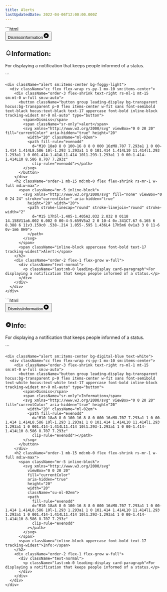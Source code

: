 ```yaml
---
title: Alerts
lastUpdatedDate: 2022-04-06T12:00:00.000Z
---
```

<div className="w-3/4">
  <Section heading="Default" width="full">
    ```html
      <div class="cc flex flex-wrap rs-py-1 mx-10 sm:items-center">
        <div class="order-3 flex-shrink text-right rs-ml-1 mt-15 sm:mt-0 w-full sm:w-auto"><button
            class="button group leading-display bg-transparent hocus:bg-transparent p-0 flex items-center w-fit sans font-semibold text-black hocus:text-black text-17 uppercase font-bold inline-block tracking-widest mr-0 ml-auto"
            type="button"><span>Dismiss</span><span class="sr-only">information</span><svg xmlns="http://www.w3.org/2000/svg"
              viewBox="0 0 20 20" fill="currentColor" aria-hidden="true" height="20" width="20" class="ml-02em">
              <path fill-rule="evenodd"
                d="M10 18a8 8 0 100-16 8 8 0 000 16zM8.707 7.293a1 1 0 00-1.414 1.414L8.586 10l-1.293 1.293a1 1 0 101.414 1.414L10 11.414l1.293 1.293a1 1 0 001.414-1.414L11.414 10l1.293-1.293a1 1 0 00-1.414-1.414L10 8.586 8.707 7.293z"
                clip-rule="evenodd"></path>
            </svg></button></div>
        <h2 class="order-1 mb-15 md:mb-0 flex flex-shrink rs-mr-1 w-full md:w-max"><span class="mr-5 inline-block"><svg
              xmlns="http://www.w3.org/2000/svg" fill="none" viewBox="0 0 24 24" stroke="currentColor" aria-hidden="true"
              height="20" width="20">
              <path stroke-linecap="round" stroke-linejoin="round" stroke-width="2"
                d="M15 17h5l-1.405-1.405A2.032 2.032 0 0118 14.158V11a6.002 6.002 0 00-4-5.659V5a2 2 0 10-4 0v.341C7.67 6.165 6 8.388 6 11v3.159c0 .538-.214 1.055-.595 1.436L4 17h5m6 0v1a3 3 0 11-6 0v-1m6 0H9">
              </path>
            </svg></span><span class="inline-block uppercase font-bold text-17 tracking-widest">Information:</span></h2>
        <div class="order-2 flex-1 flex-grow w-full">
          <div class="text-normal">
            <p class="last:mb-0 leading-display card-paragraph">For displaying a notification that keeps people informed of a
              status.</p>
          </div>
        </div>
      </div>
    ```

    <div className="alert sm:items-center bg-foggy-light">
      <div className="cc flex flex-wrap rs-py-1 mx-10 sm:items-center">
        <div className="order-3 flex-shrink text-right rs-ml-1 mt-15 sm:mt-0 w-full sm:w-auto">
          <button className="button group leading-display bg-transparent hocus:bg-transparent p-0 flex items-center w-fit sans font-semibold text-black hocus:text-black text-17 uppercase font-bold inline-block tracking-widest mr-0 ml-auto" type="button">
            <span>Dismiss</span>
            <span className="sr-only">alert</span>
            <svg xmlns="http://www.w3.org/2000/svg" viewBox="0 0 20 20" fill="currentColor" aria-hidden="true" height="20"
              width="20" className="ml-02em">
              <path fill-rule="evenodd"
                d="M10 18a8 8 0 100-16 8 8 0 000 16zM8.707 7.293a1 1 0 00-1.414 1.414L8.586 10l-1.293 1.293a1 1 0 101.414 1.414L10 11.414l1.293 1.293a1 1 0 001.414-1.414L11.414 10l1.293-1.293a1 1 0 00-1.414-1.414L10 8.586 8.707 7.293z"
                clip-rule="evenodd"></path>
            </svg>
          </button>
        </div>
        <h2 className="order-1 mb-15 md:mb-0 flex flex-shrink rs-mr-1 w-full md:w-max">
          <span className="mr-5 inline-block">
            <svg xmlns="http://www.w3.org/2000/svg" fill="none" viewBox="0 0 24 24" stroke="currentColor" aria-hidden="true"
              height="20" width="20">
              <path stroke-linecap="round" stroke-linejoin="round" stroke-width="2"
                d="M15 17h5l-1.405-1.405A2.032 2.032 0 0118 14.158V11a6.002 6.002 0 00-4-5.659V5a2 2 0 10-4 0v.341C7.67 6.165 6 8.388 6 11v3.159c0 .538-.214 1.055-.595 1.436L4 17h5m6 0v1a3 3 0 11-6 0v-1m6 0H9">
              </path>
            </svg>
          </span>
          <span className="inline-block uppercase font-bold text-17 tracking-widest">Alert:</span>
        </h2>
        <div className="order-2 flex-1 flex-grow w-full">
          <div className="text-normal">
            <p className="last:mb-0 leading-display card-paragraph">For displaying a notification that keeps people informed of a status.</p>
          </div>
        </div>
      </div>
    </div>
  </Section>

  <Section heading="Information" width="full">
    ```html
      <div class="alert sm:items-center bg-digital-blue text-white">
        <div class="cc flex flex-wrap rs-py-1 mx-10 sm:items-center">
          <div class="order-3 flex-shrink text-right rs-ml-1 mt-15 sm:mt-0 w-full sm:w-auto"><button
              class="button group leading-display bg-transparent hocus:bg-transparent p-0 flex items-center w-fit sans font-semibold text-white hocus:text-white text-17 uppercase font-bold inline-block tracking-widest mr-0 ml-auto"
              type="button"><span>Dismiss</span><span class="sr-only">Information</span><svg
                xmlns="http://www.w3.org/2000/svg" viewBox="0 0 20 20" fill="currentColor" aria-hidden="true" height="20"
                width="20" class="ml-02em">
                <path fill-rule="evenodd"
                  d="M10 18a8 8 0 100-16 8 8 0 000 16zM8.707 7.293a1 1 0 00-1.414 1.414L8.586 10l-1.293 1.293a1 1 0 101.414 1.414L10 11.414l1.293 1.293a1 1 0 001.414-1.414L11.414 10l1.293-1.293a1 1 0 00-1.414-1.414L10 8.586 8.707 7.293z"
                  clip-rule="evenodd"></path>
              </svg></button></div>
          <h2 class="order-1 mb-15 md:mb-0 flex flex-shrink rs-mr-1 w-full md:w-max"><span class="mr-5 inline-block"><svg
                xmlns="http://www.w3.org/2000/svg" viewBox="0 0 20 20" fill="currentColor" aria-hidden="true" height="20"
                width="20" class="su-ml-02em">
                <path fill-rule="evenodd"
                  d="M10 18a8 8 0 100-16 8 8 0 000 16zM8.707 7.293a1 1 0 00-1.414 1.414L8.586 10l-1.293 1.293a1 1 0 101.414 1.414L10 11.414l1.293 1.293a1 1 0 001.414-1.414L11.414 10l1.293-1.293a1 1 0 00-1.414-1.414L10 8.586 8.707 7.293z"
                  clip-rule="evenodd"></path>
              </svg></span><span class="inline-block uppercase font-bold text-17 tracking-widest">Info:</span></h2>
          <div class="order-2 flex-1 flex-grow w-full">
            <div class="text-normal">
              <p class="last:mb-0 leading-display card-paragraph">For displaying a notification that keeps people informed of
                a status.</p>
            </div>
          </div>
        </div>
      </div>
    ```

    <div className="alert sm:items-center bg-digital-blue text-white">
      <div className="cc flex flex-wrap rs-py-1 mx-10 sm:items-center">
        <div className="order-3 flex-shrink text-right rs-ml-1 mt-15 sm:mt-0 w-full sm:w-auto">
          <button className="button group leading-display bg-transparent hocus:bg-transparent p-0 flex items-center w-fit sans font-semibold text-white hocus:text-white text-17 uppercase font-bold inline-block tracking-widest mr-0 ml-auto" type="button">
            <span>Dismiss</span>
            <span className="sr-only">Information</span>
            <svg xmlns="http://www.w3.org/2000/svg" viewBox="0 0 20 20" fill="currentColor" aria-hidden="true" height="20"
              width="20" className="ml-02em">
              <path fill-rule="evenodd"
                d="M10 18a8 8 0 100-16 8 8 0 000 16zM8.707 7.293a1 1 0 00-1.414 1.414L8.586 10l-1.293 1.293a1 1 0 101.414 1.414L10 11.414l1.293 1.293a1 1 0 001.414-1.414L11.414 10l1.293-1.293a1 1 0 00-1.414-1.414L10 8.586 8.707 7.293z"
                clip-rule="evenodd"></path>
            </svg>
          </button>
        </div>
        <h2 className="order-1 mb-15 md:mb-0 flex flex-shrink rs-mr-1 w-full md:w-max">
          <span className="mr-5 inline-block">
            <svg xmlns="http://www.w3.org/2000/svg"
              viewBox="0 0 20 20"
              fill="currentColor"
              aria-hidden="true"
              height="20"
              width="20"
              className="su-ml-02em">
              <path
                fill-rule="evenodd"
                d="M10 18a8 8 0 100-16 8 8 0 000 16zM8.707 7.293a1 1 0 00-1.414 1.414L8.586 10l-1.293 1.293a1 1 0 101.414 1.414L10 11.414l1.293 1.293a1 1 0 001.414-1.414L11.414 10l1.293-1.293a1 1 0 00-1.414-1.414L10 8.586 8.707 7.293z"
                clip-rule="evenodd"
              ></path>
            </svg>
          </span>
          <span className="inline-block uppercase font-bold text-17 tracking-widest">Info:</span>
        </h2>
        <div className="order-2 flex-1 flex-grow w-full">
          <div className="text-normal">
            <p className="last:mb-0 leading-display card-paragraph">For displaying a notification that keeps people informed of a status.</p>
          </div>
        </div>
      </div>
    </div>
  </Section>

</div>